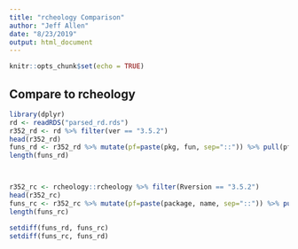 ```yaml
---
title: "rcheology Comparison"
author: "Jeff Allen"
date: "8/23/2019"
output: html_document
---
```


```r
knitr::opts_chunk$set(echo = TRUE)
```

## Compare to rcheology

```r
library(dplyr)
rd <- readRDS("parsed_rd.rds")
r352_rd <- rd %>% filter(ver == "3.5.2")
head(r352_rd)
funs_rd <- r352_rd %>% mutate(pf=paste(pkg, fun, sep="::")) %>% pull(pf) %>% unique
length(funs_rd)



r352_rc <- rcheology::rcheology %>% filter(Rversion == "3.5.2")
head(r352_rc)
funs_rc <- r352_rc %>% mutate(pf=paste(package, name, sep="::")) %>% pull(pf)
length(funs_rc)

setdiff(funs_rd, funs_rc)
setdiff(funs_rc, funs_rd)
```
